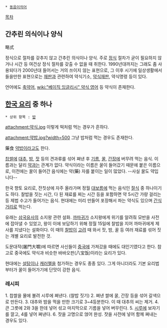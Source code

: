  * [[동음이의어]]

[[목차]]

== 간추린 의식이나 양식 ==
略式

정식으로 절차를 갖추지 않고 간추린 의식이나 양식. 주로 [[정식]] 절차가 굳이 필요하지 않거나 시간 등 여건상 정식 절차를 갖출 수 없을 때 취한다. 1990년대까지는 그래도 좀 사용되다가 2000년대 들어서는 거의 쓰이지 않는 표현으로, 그 이후 시기에 일상생활에서 들을만한 표현으로는 [[재판]]과 관련하여 약식기소, [[약식재판]], 약식명령 등이 있다. 

언어에도 [[축약어]], [[wiki:"베이직 잉글리시" 약식 영어]] 등 약식이 존재한다.

== [[한국 요리]] 중 하나 ==
 * 상위 항목 : [[밥]]

attachment:약식.jpg
이렇게 떡처럼 먹는 경우가 흔하다.

attachment:약밥.jpg?width=500
그냥 밥처럼 먹는 경우도 존재한다.

藥食
[[약밥]]이라고도 한다.

[[찹쌀]]에 [[대추]], [[밤]], [[잣]] 등의 견과류를 섞어 쪄낸 후 [[기름]], [[꿀]], [[간장]]에 버무려 먹는 음식. 이름과는 달리 [[약]]과는 관계가 없다. 약식이라는 이름은 꿀이 들어갔기 때문에 붙은 이름으로, 이전에는 꿀이 들어간 음식에는 약(藥) 자를 붙이는 일이 많았다. --사실 꿀도 약입니다--

한국 향토 요리로, 잔칫상에 자주 올라가며 정월 [[대보름]]에 먹는 음식인 [[절식]] 중 하나이기도 하다. 찰밥을 짓는 시간, 다 된 재료를 찌는 시간 등을 포함하면 약 5시간 가량 걸리는 등 제법 수고가 들어가는 음식. 현대에는 미리 만들어 포장해서 파는 약식도 있으며 [[간식]]거리로 먹는다.

유래는 [[삼국유사]]의 소지왕 관련 설화. [[까마귀]]가 소지왕에게 위기를 알려줘 모반을 사전에 잡아낼 수 있었고, 왕이 이에 보답하기 위해 정월 15일에 찰밥을 지어 까마귀에게 제사를 지냈다는 설화이다. 이 때의 [[찰밥]]이 [[고려]] 때 와서 잣, 밤, 꿀 등 여러 재료를 섞어 짓는 개별 요리로 발전한 것.

도문대작(屠門大嚼)에 따르면 사신들이 [[중국]]에 가져갔을 때에도 대인기였다고 한다. 참고로 중국에도 약식과 비슷한 바바오판(八宝饭)이라는 요리가 있다.

현대에는 [[설탕]]이나 [[캐러멜]]을 첨가하는 경우도 종종 있다. 그게 아니더라도 기본 요리법부터가 꿀이 들어가기에 단맛이 강한 음식.

=== 레시피 ===
1. 찹쌀을 물에 불려 시루에 쪄낸다. (찰밥 짓기)
2. 쪄낸 쌀에 꿀, 간장 등을 섞어 갈색으로 만든다.
3. 대추와 밤을 먹을 만한 크기로 3~4등분한다. 이 때 대추의 씨는 제거.
4. 큰 그릇에 2와 3을 한데 넣어 섞고 마지막으로 기름을 넣어 버무린다.
5. [[시루]]에 보자기를 깔고, 4를 넣어 쪄낸다.
6. 잣을 고명으로 얹어 완성. 잣을 사전에 넣어 함께 쪄내는 경우도 있다.
